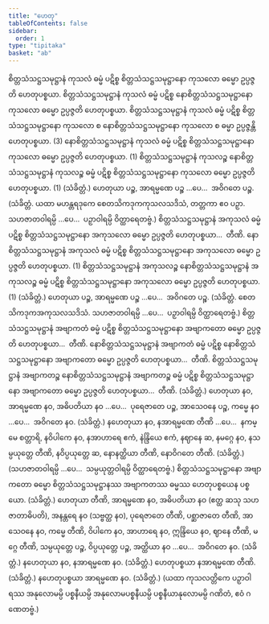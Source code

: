 ```yaml
---
title: "ဟေတု"
tableOfContents: false
sidebar:
  order: 1
type: "tipitaka"
basket: "ab"
---
```



<DynamicBreadcrumb />

<Division number="65">

<Paragraph number="2143">
စိတ္တသံသဋ္ဌသမုဋ္ဌာနံ ကုသလံ ဓမ္မံ ပဋိစ္စ စိတ္တသံသဋ္ဌသမုဋ္ဌာနော ကုသလော ဓမ္မော ဥပ္ပဇ္ဇတိ ဟေတုပစ္စယာ. စိတ္တသံသဋ္ဌသမုဋ္ဌာနံ ကုသလံ ဓမ္မံ ပဋိစ္စ နောစိတ္တသံသဋ္ဌသမုဋ္ဌာနော ကုသလော ဓမ္မော ဥပ္ပဇ္ဇတိ ဟေတုပစ္စယာ. စိတ္တသံသဋ္ဌသမုဋ္ဌာနံ ကုသလံ ဓမ္မံ ပဋိစ္စ စိတ္တသံသဋ္ဌသမုဋ္ဌာနော ကုသလော စ နောစိတ္တသံသဋ္ဌသမုဋ္ဌာနော ကုသလော စ ဓမ္မာ ဥပ္ပဇ္ဇန္တိ ဟေတုပစ္စယာ. (3)
</Paragraph>

<Paragraph number="2144">
နောစိတ္တသံသဋ္ဌသမုဋ္ဌာနံ ကုသလံ ဓမ္မံ ပဋိစ္စ စိတ္တသံသဋ္ဌသမုဋ္ဌာနော ကုသလော ဓမ္မော ဥပ္ပဇ္ဇတိ ဟေတုပစ္စယာ. (1)
</Paragraph>

<Paragraph number="2145">
စိတ္တသံသဋ္ဌသမုဋ္ဌာနံ ကုသလဉ္စ နောစိတ္တသံသဋ္ဌသမုဋ္ဌာနံ ကုသလဉ္စ ဓမ္မံ ပဋိစ္စ စိတ္တသံသဋ္ဌသမုဋ္ဌာနော ကုသလော ဓမ္မော ဥပ္ပဇ္ဇတိ ဟေတုပစ္စယာ. (1) (သံခိတ္တံ.)
</Paragraph>

</Division>
<Division number="66">

<Paragraph number="2146">
ဟေတုယာ ပဉ္စ, အာရမ္မဏေ ပဉ္စ …ပေ…  အဝိဂတေ ပဉ္စ. (သံခိတ္တံ. ယထာ မဟန္တရဒုကေ စေတသိကဒုကကုသလသဒိသံ, တတ္တကာ ဧဝ ပဉှာ. သဟဇာတဝါရမ္ပိ …ပေ…  ပဉှာဝါရမ္ပိ ဝိတ္ထာရေတဗ္ဗံ.)
</Paragraph>

</Division>
<Division number="67">

<Paragraph number="2147">
စိတ္တသံသဋ္ဌသမုဋ္ဌာနံ အကုသလံ ဓမ္မံ ပဋိစ္စ စိတ္တသံသဋ္ဌသမုဋ္ဌာနော အကုသလော ဓမ္မော ဥပ္ပဇ္ဇတိ ဟေတုပစ္စယာ…  တီဏိ.
</Paragraph>

<Paragraph number="2148">
နောစိတ္တသံသဋ္ဌသမုဋ္ဌာနံ အကုသလံ ဓမ္မံ ပဋိစ္စ စိတ္တသံသဋ္ဌသမုဋ္ဌာနော အကုသလော ဓမ္မော ဥပ္ပဇ္ဇတိ ဟေတုပစ္စယာ. (1)
</Paragraph>

<Paragraph number="2149">
စိတ္တသံသဋ္ဌသမုဋ္ဌာနံ အကုသလဉ္စ နောစိတ္တသံသဋ္ဌသမုဋ္ဌာနံ အကုသလဉ္စ ဓမ္မံ ပဋိစ္စ စိတ္တသံသဋ္ဌသမုဋ္ဌာနော အကုသလော ဓမ္မော ဥပ္ပဇ္ဇတိ ဟေတုပစ္စယာ. (1) (သံခိတ္တံ.)
</Paragraph>

</Division>
<Division number="68">

<Paragraph number="2150">
ဟေတုယာ ပဉ္စ, အာရမ္မဏေ ပဉ္စ …ပေ…  အဝိဂတေ ပဉ္စ. (သံခိတ္တံ. စေတသိကဒုကအကုသလသဒိသံ. သဟဇာတဝါရမ္ပိ …ပေ…  ပဉှာဝါရမ္ပိ ဝိတ္ထာရေတဗ္ဗံ.)
</Paragraph>

</Division>
<Division number="69">

<Paragraph number="2151">
စိတ္တသံသဋ္ဌသမုဋ္ဌာနံ အဗျာကတံ ဓမ္မံ ပဋိစ္စ စိတ္တသံသဋ္ဌသမုဋ္ဌာနော အဗျာကတော ဓမ္မော ဥပ္ပဇ္ဇတိ ဟေတုပစ္စယာ…  တီဏိ.
</Paragraph>

<Paragraph number="2152">
နောစိတ္တသံသဋ္ဌသမုဋ္ဌာနံ အဗျာကတံ ဓမ္မံ ပဋိစ္စ နောစိတ္တသံသဋ္ဌသမုဋ္ဌာနော အဗျာကတော ဓမ္မော ဥပ္ပဇ္ဇတိ ဟေတုပစ္စယာ…  တီဏိ.
</Paragraph>

<Paragraph number="2153">
စိတ္တသံသဋ္ဌသမုဋ္ဌာနံ အဗျာကတဉ္စ နောစိတ္တသံသဋ္ဌသမုဋ္ဌာနံ အဗျာကတဉ္စ ဓမ္မံ ပဋိစ္စ စိတ္တသံသဋ္ဌသမုဋ္ဌာနော အဗျာကတော ဓမ္မော ဥပ္ပဇ္ဇတိ ဟေတုပစ္စယာ…  တီဏိ. (သံခိတ္တံ.)
</Paragraph>

</Division>
<Division number="70">

<Paragraph number="2154">
ဟေတုယာ နဝ, အာရမ္မဏေ နဝ, အဓိပတိယာ နဝ …ပေ…  ပုရေဇာတေ ပဉ္စ, အာသေဝနေ ပဉ္စ, ကမ္မေ နဝ …ပေ…  အဝိဂတေ နဝ. (သံခိတ္တံ.)
</Paragraph>

<Paragraph number="2155">
နဟေတုယာ နဝ, နအာရမ္မဏေ တီဏိ …ပေ…  နကမ္မေ စတ္တာရိ, နဝိပါကေ နဝ, နအာဟာရေ ဧကံ, နဲန္ဒြိယေ ဧကံ, နဈာနေ ဆ, နမဂ္ဂေ နဝ, နသမ္ပယုတ္တေ တီဏိ, နဝိပ္ပယုတ္တေ ဆ, နောနတ္ထိယာ တီဏိ, နောဝိဂတေ တီဏိ. (သံခိတ္တံ.)
</Paragraph>

<Paragraph number="2156">
(သဟဇာတဝါရမ္ပိ …ပေ…  သမ္ပယုတ္တဝါရမ္ပိ ဝိတ္ထာရေတဗ္ဗံ.)
</Paragraph>

</Division>
<Division number="71">

<Paragraph number="2157">
စိတ္တသံသဋ္ဌသမုဋ္ဌာနော အဗျာကတော ဓမ္မော စိတ္တသံသဋ္ဌသမုဋ္ဌာနဿ အဗျာကတဿ ဓမ္မဿ ဟေတုပစ္စယေန ပစ္စယော. (သံခိတ္တံ.)
</Paragraph>

</Division>
<Division number="72">

<Paragraph number="2158">
ဟေတုယာ တီဏိ, အာရမ္မဏေ နဝ, အဓိပတိယာ နဝ (ဧတ္ထ ဆသု သဟဇာတာဓိပတိ), အနန္တရေ နဝ (သဗ္ဗတ္ထ နဝ), ပုရေဇာတေ တီဏိ, ပစ္ဆာဇာတေ တီဏိ, အာသေဝနေ နဝ, ကမ္မေ တီဏိ, ဝိပါကေ နဝ, အာဟာရေ နဝ, ဣန္ဒြိယေ နဝ, ဈာနေ တီဏိ, မဂ္ဂေ တီဏိ, သမ္ပယုတ္တေ ပဉ္စ, ဝိပ္ပယုတ္တေ ပဉ္စ, အတ္ထိယာ နဝ …ပေ…  အဝိဂတေ နဝ. (သံခိတ္တံ.)
</Paragraph>

<Paragraph number="2159">
နဟေတုယာ နဝ, နအာရမ္မဏေ နဝ. (သံခိတ္တံ.)
</Paragraph>

<Paragraph number="2160">
ဟေတုပစ္စယာ နအာရမ္မဏေ တီဏိ. (သံခိတ္တံ.)
</Paragraph>

<Paragraph number="2161">
နဟေတုပစ္စယာ အာရမ္မဏေ နဝ. (သံခိတ္တံ.)
</Paragraph>

<Paragraph number="2162">
(ယထာ ကုသလတ္တိကေ ပဉှာဝါရဿ အနုလောမမ္ပိ ပစ္စနီယမ္ပိ အနုလောမပစ္စနီယမ္ပိ ပစ္စနီယာနုလောမမ္ပိ ဂဏိတံ, ဧဝံ ဂဏေတဗ္ဗံ.)
</Paragraph>
</Division>